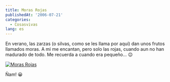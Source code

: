 ```yaml
---
title: Moras Rojas
publishedAt: '2006-07-21'
categories:
  - Cosasvivas
lang: es
---
```


En verano, las zarzas (o silvas, como se les llama por aquí) dan unos frutos llamados moras. A mi me encantan, pero solo las rojas, cuando aun no han madurado de todo. Me recuerda a cuando era pequeño... 😉

[![Moras Rojas](http://static.zooomr.com/images/4e010f93ed9b36e01a56839335ba069d1c9afd63.jpg)](http://beta.zooomr.com/photos/11698@Z01/85711/ 'Zooomr :: Photo Sharing')

Ñam! 😀
